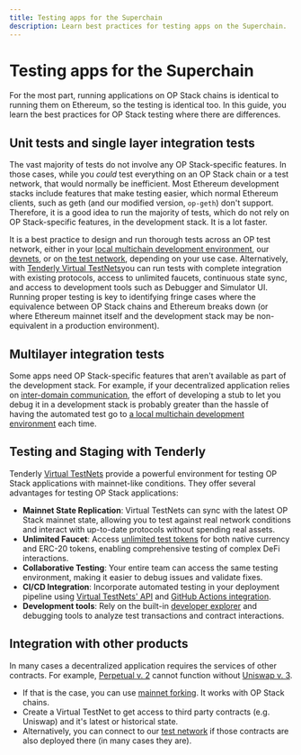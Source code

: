 ```yaml
---
title: Testing apps for the Superchain
description: Learn best practices for testing apps on the Superchain.
---
```



# Testing apps for the Superchain

For the most part, running applications on OP Stack chains is identical to running them on Ethereum, so the testing is identical too.
In this guide, you learn the best practices for OP Stack testing where there are differences.

## Unit tests and single layer integration tests

The vast majority of tests do not involve any OP Stack-specific features.
In those cases, while you *could* test everything on an OP Stack chain or a test network, that would normally be inefficient.
Most Ethereum development stacks include features that make testing easier, which normal Ethereum clients, such as geth (and our modified version, `op-geth`) don't support.
Therefore, it is a good idea to run the majority of tests, which do not rely on OP Stack-specific features, in the development stack.
It is a lot faster.

It is a best practice to design and run thorough tests across an OP test network, either in your [local multichain development environment](/app-developers/tools/supersim), our [devnets](/stack/public-devnets), or on [the test network](/superchain/networks#op-sepolia), depending on your use case. Alternatively, with [Tenderly Virtual TestNets](https://docs.tenderly.co/virtual-testnets?mtm_campaign=ext-docs&mtm_kwd=optimism)you can run tests with complete integration with existing protocols, access to unlimited faucets, continuous state sync, and access to development tools such as Debugger and Simulator UI.
Running proper testing is key to identifying fringe cases where the equivalence between OP Stack chains and Ethereum breaks down (or where Ethereum mainnet itself and the development stack may be non-equivalent in a production environment).

## Multilayer integration tests

Some apps need OP Stack-specific features that aren't available as part of the development stack.
For example, if your decentralized application relies on [inter-domain communication](/app-developers/bridging/messaging), the effort of developing a stub to let you debug it in a development stack is probably greater than the hassle of having the automated test go to [a local multichain development environment](/app-developers/tools/supersim) each time.

## Testing and Staging with Tenderly

Tenderly [Virtual TestNets](https://docs.tenderly.co/virtual-testnets?mtm_campaign=ext-docs&mtm_kwd=optimism) provide a powerful environment for testing OP Stack applications with mainnet-like conditions. They offer several advantages for testing OP Stack applications:

*   **Mainnet State Replication**: Virtual TestNets can sync with the latest OP Stack mainnet state, allowing you to test against real network conditions and interact with up-to-date protocols without spending real assets.
*   **Unlimited Faucet**: Access [unlimited test tokens](https://docs.tenderly.co/virtual-testnets/unlimited-faucet?mtm_campaign=ext-docs&mtm_kwd=optimism) for both native currency and ERC-20 tokens, enabling comprehensive testing of complex DeFi interactions.
*   **Collaborative Testing**: Your entire team can access the same testing environment, making it easier to debug issues and validate fixes.
*   **CI/CD Integration**: Incorporate automated testing in your deployment pipeline using [Virtual TestNets' API](https://docs.tenderly.co/reference/api#/operations/createAlert?mtm_campaign=ext-docs&mtm_kwd=optimism) and [GitHub Actions integration](https://docs.tenderly.co/virtual-testnets/ci-cd/github-actions-foundry?mtm_campaign=ext-docs&mtm_kwd=optimism).
*   **Development tools**: Rely on the built-in [developer explorer](https://docs.tenderly.co/developer-explorer?mtm_campaign=ext-docs&mtm_kwd=optimism) and debugging tools to analyze test transactions and contract interactions.

## Integration with other products

In many cases a decentralized application requires the services of other contracts.
For example, [Perpetual v. 2](https://docs.perp.com/docs/guides/integration-guide) cannot function without [Uniswap v. 3](https://uniswap.org/blog/uniswap-v3).

*   If that is the case, you can use [mainnet forking](/app-developers/tutorials/supersim/reference/fork). It works with OP Stack chains.
*   Create a Virtual TestNet to get access to third party contracts (e.g. Uniswap) and it's latest or historical state.
*   Alternatively, you can connect to our [test network](/superchain/networks#op-sepolia) if those contracts are also deployed there (in many cases they are).
